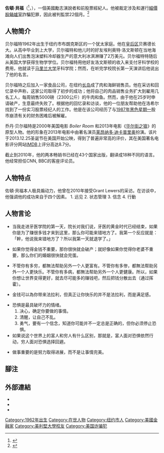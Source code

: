 {{multiple issues|
{{copyedit|time=2014-01-19T11:16:54+00:00}}
{{inappropriate tone|time=2014-01-19T11:16:54+00:00}}
}}
{{noteTA
|T=zh-hk:佐頓·貝福;zh-tw:喬登·貝爾福;zh-cn:乔丹·贝尔福特;
|G1=Show
|G2=Movie
|1=zh-cn:马丁; zh-tw:馬丁; zh-hk:馬田;
|2=zh-cn:斯科塞斯; zh-tw:史柯西斯; zh-hk:史高西斯;
|3=zh-cn:迪卡普里奥; zh-tw:狄卡皮歐; zh-hk:狄卡比奧;
|4=zh-hk:佐頓·貝福;zh-tw:喬登·貝爾福;zh-cn:乔丹·贝尔福特;
}}
{{Infobox criminal
| name          = 佐頓·貝福<br />Jordan Belfort
| image         = Jordan_Belfort_-_May_30,_2010.jpg
| image_size    = 200px
| caption       = 2010年的佐頓·貝福
| birth_name    =
| birth_date    = {{Birth date and age|1962|7|9}}<ref name=dm />
| birth_place   = {{USA}}[[纽约州|纽约州]][[布朗克斯|布朗克斯]]<ref name=dm />
| residence     =
| other_names   =
| occupation    = [[作者|作者]]<br />[[企业家精神|企业家精神]]<br />[[励志演讲人|励志演讲人]]
| religion      =
| conviction = [[證券欺詐|證券欺詐]], [[洗錢|洗錢]]<ref name="telegraph.co.uk">{{cite web |author=Tom Leonard |url=http://www.telegraph.co.uk/news/features/3635727/Jordan-Belfort-Confessions-of-the-Wolf-of-Wall-Street.html |title=Jordan Belfort: Confessions of the Wolf of Wall Street |publisher=Telegraph |date=2008-02-25 |accessdate=2013-04-03 |archive-date=2018-02-08 |archive-url=https://web.archive.org/web/20180208085419/http://www.telegraph.co.uk/news/features/3635727/Jordan-Belfort-Confessions-of-the-Wolf-of-Wall-Street.html |dead-url=no }}</ref>
| conviction_penalty = 在聯邦監獄裏監禁四年，歸還1.1億美金<ref name="telegraph.co.uk"/>
| conviction_status = 2006年4月獲釋<ref name="telegraph.co.uk"/><ref>{{cite web |url=http://www.bop.gov/iloc2/InmateFinderServlet?Transaction=NameSearch&needingMoreList=false&FirstName=Jordan&Middle=&LastName=Belfort&Race=U&Sex=U&Age=&x=71&y=10 |title=Federal Bureau of Prisons |publisher=Bop.gov |date=2006-04-28 |accessdate=2013-04-03 }}{{Dead link}}</ref>
| hometown      = 加州[[洛杉矶|洛杉矶]]
| website       = [http://www.jordanbelfort.com JordanBelfort.com]
|spouse=Denise (离婚)<ref name=dm>{{cite web |url=http://www.dailymail.co.uk/home/moslive/article-507672/The-wicked-wolf-Wall-Street.html |title=The wicked wolf of Wall Street |work=MailOnline |first=Antonella |last=Gambotto-Burke |date=2008-01-15 |accessdate=2013-07-06 |archive-date=2017-05-02 |archive-url=https://web.archive.org/web/20170502102445/http://www.dailymail.co.uk/home/moslive/article-507672/The-wicked-wolf-Wall-Street.html |dead-url=no }}</ref><br>Nadine Caridi (1991–1998) (离婚; 2个孩子)<ref name="telegraph.co.uk"/>
|alma_mater     = [[美利坚大学|美利坚大学]] ([[Bachelor_of_Science|B.Sc.]])
}}
{{中文譯名
| putonghua = 乔丹·贝尔福特
| taiwan    = 喬登·貝爾福
| cantonese = 佐頓·貝福
}}
'''佐頓·貝福'''（{{lang-en|Jordan R. Belfort}}<ref>{{cite news |url=http://www.nytimes.com/1999/04/18/nyregion/beaches-billy-joel-oddly-swindles-island-has-become-home-stock-scams-but.html?pagewanted=all&src=pm |title=Beaches, Billy Joel and, Oddly, Swindles; The Island Has Become Home to Stock Scams, But Regulators Are Cracking Down |date=April 18, 1999 |accessdate=January 1, 2014 |publisher=''The New York Times'' |first=Leslie |last=Eaton |archive-date=2022-05-21 |archive-url=https://web.archive.org/web/20220521082106/https://www.nytimes.com/1999/04/18/nyregion/beaches-billy-joel-oddly-swindles-island-has-become-home-stock-scams-but.html?pagewanted=all&src=pm }}</ref>，{{bd|1962年|7月9日|||}}），一個美國勵志演說者和前股票經紀人。他被裁定涉及{{link-en|操縱證券市場|Market manipulation}}和運行[[細價股|細價股]][[鍋爐室|鍋爐室]]詐騙犯罪，因此被判監禁22個月。<ref name="TheAustralian">{{cite web |url=http://www.theaustralian.news.com.au/business/story/0,,26079486-5018019,00.html |title=Wolf of Wall Street back on the prowl: Jordan Belfort |publisher=Theaustralian.news.com.au |date=2012-09-28 |accessdate=2013-06-23 |archive-url=https://archive.is/20121215213354/http://www.theaustralian.com.au/business/small-business/wolf-of-wall-street-back-on-the-prowl-jordan-belfort/story-e6frg9hf-1225776869682 |archive-date=2012-12-15 |dead-url=yes }}</ref>

== 人物简介 ==
贝尔福特1962年出生于纽约市布朗克斯区的一个犹太家庭。他在[[皇后區|皇后区]]贝赛德长大。从高中毕业到上大学，贝尔福特和他儿时的好友埃利奥特·洛文斯顿在当地海滩向人们出售泡沫塑料冷却器生产的意大利冰淇淋赚了2万美元。贝尔福特特随后从美国大学获得生物学学位。贝尔福特用他好友洛文斯顿的收入来支付牙科学校的费用，他就读于[[马里兰大学|马里兰大学]]牙科学院；然而，在听完学校院长第一天演讲后他说出了他的名言。

贝尔福特之后加入一家食品公司，在纽约[[長島|长岛]]成了肉和海鲜销售员。他在采访和回忆录中声称，这家公司取得了初步的成功；他将自己的肉品销售业务扩大到雇用几名工人，每周销售5000磅（2300公斤）的牛肉和鱼。然而，由于他在25岁时申请破产，生意最终失败了。根据他的回忆录和访谈，他的一位朋友帮助他在洛希尔找到了一份实习股票经纪人的工作。他是在该公司经历了与[[1987年黑色星期一|1987年黑色星期一]]股市崩溃有关的财务困难后被解雇。

乔丹·贝尔福特是2000年美国电影 ''Boiler Room'' 和2013年电影《[[华尔街之狼|华尔街之狼]]》的原型人物。他的形象在2013年电影中由著名演员[[莱昂纳多·迪卡普里奥|莱昂纳多·迪卡普里奥]]扮演。该片于2013.12.25圣诞节在美国开始公映，得到了普遍非常高的评价，其在美国著名电影评分网站[[IMDB|IMDB]]上评分高达8.7分。

截止到2010年，他的两本畅销书已经在43个国家出版，翻译成18种不同的语言。他经常担任CNN, BBC的客座评论员。

== 人物特点 ==
佐頓·貝福本人极具煽动力，他曾在2010年接受Grant Lewers的采访。在访谈中，他强调他的成功来自于四个因素。
1. 远见
2. 状态管理
3. 信念
4. 行動

== 人物言论 ==

* 当我走进牙医学院的第一天，院长对我们说，牙医的黄金时代已经结束，如果你是为了赚很多钱才来到这里，那么你可能来错地方了。我第一个反应就是：「幹，他说我来错地方了？所以我第一天就退学了。」

* 如果你觉得金钱不重要，那你很快就会破产；就好像如果你觉得你老婆不重要，那么你们的婚姻很快就会完蛋。

* 不管你有多穷，都無法帮助另外一个人更富有。不管你有多惨，都無法帮助另外一个人更快乐。不管你有多病，都無法帮助另外一个人更健康。所以，如果你想让世界变得更好，就去尽可能多的赚钱吧，然后把钱分散出去（通过挥霍）。

* 金钱可以為你带来法拉利，但真正让你快乐的并不是法拉利，而是满足感。

* 恐惧是最具破坏力的情绪。
*#决心，确定你要做的事情。
*#清醒，让自己不乱。
*#勇气，要有一个信念，知道你可能并不一定总是正确的，但你必须停止恐惧。
*如果说这个世界上的富人和穷人有什么区别，那就是，富人面对恐惧依然行动，穷人面对恐惧选择回避。

* 做事重要的是努力取得进展，而不是让事情完美。

== 腳注 ==
{{reflist}}
== 外部連結 ==
* {{Official|http://jordanbelfort.com}}
* {{YouTube|G3K92uugO9o|link=no|language=en}}
* {{imdb title|0993846}}

{{Authority control}}
{{DEFAULTSORT:Belfort, Jordan}}

[[Category:1962年出生|Category:1962年出生]]
[[Category:在世人物|Category:在世人物]]
[[Category:纽约市人|Category:纽约市人]]
[[Category:美國金融家|Category:美國金融家]]
[[Category:美利堅大學校友|Category:美利堅大學校友]]
[[Category:美国诈骗犯|Category:美国诈骗犯]]